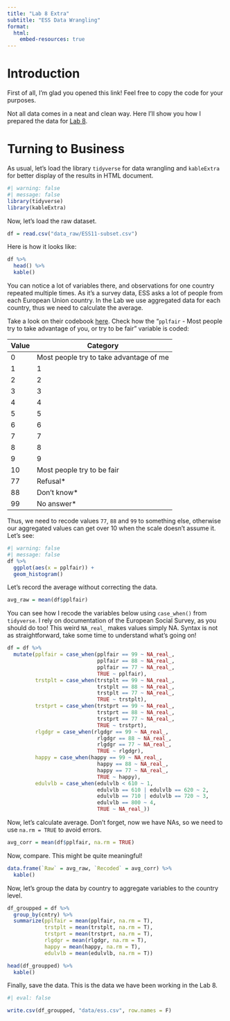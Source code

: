 ```yaml
---
title: "Lab 8 Extra"
subtitle: "ESS Data Wrangling"
format: 
  html:
    embed-resources: true
---
```


# Introduction

First of all, I'm glad you opened this link! Feel free to copy the code for your purposes.

Not all data comes in a neat and clean way. Here I'll show you how I prepared the data for [Lab 8](https://artur-baranov.github.io/nu-ps405-ds/ps405-d_8.html).

# Turning to Business

As usual, let's load the library `tidyverse` for data wrangling and `kableExtra` for better display of the results in HTML document. 

```r
#| warning: false
#| message: false
library(tidyverse)
library(kableExtra)
```

Now, let's load the raw dataset. 

```r
df = read.csv("data_raw/ESS11-subset.csv")
```

Here is how it looks like:

```r
df %>%
  head() %>%
  kable()
```

You can notice a lot of variables there, and observations for one country repeated multiple times. As it's a survey data, ESS asks a lot of people from each European Union country. In the Lab we use aggregated data for each country, thus we need to calculate the average.

Take a look on their codebook [here](https://ess.sikt.no/en/). Check how the "`pplfair` - Most people try to take advantage of you, or try to be fair" variable is coded:

| Value | Category                                |
|-------|-----------------------------------------|
| 0     | Most people try to take advantage of me |
| 1     | 1                                       |
| 2     | 2                                       |
| 3     | 3                                       |
| 4     | 4                                       |
| 5     | 5                                       |
| 6     | 6                                       |
| 7     | 7                                       |
| 8     | 8                                       |
| 9     | 9                                       |
| 10    | Most people try to be fair              |
| 77    | Refusal*                                |
| 88    | Don't know*                             |
| 99    | No answer*                              |

Thus, we need to recode values `77`, `88` and `99` to something else, otherwise our aggregated values can get over 10 when the scale doesn't assume it. Let's see:

```r
#| warning: false
#| message: false
df %>%
  ggplot(aes(x = pplfair)) +
  geom_histogram() 
```

Let's record the average without correcting the data.

```r
avg_raw = mean(df$pplfair)
```
You can see how I recode the variables below using `case_when()` from `tidyverse`. I rely on documentation of the European Social Survey, as you should do too! This weird `NA_real_` makes values simply NA. Syntax is not as straightforward, take some time to understand what's going on!

```r
df = df %>%
  mutate(pplfair = case_when(pplfair == 99 ~ NA_real_,
                             pplfair == 88 ~ NA_real_,
                             pplfair == 77 ~ NA_real_,
                             TRUE ~ pplfair),
         trstplt = case_when(trstplt == 99 ~ NA_real_,
                             trstplt == 88 ~ NA_real_,
                             trstplt == 77 ~ NA_real_,
                             TRUE ~ trstplt),
         trstprt = case_when(trstprt == 99 ~ NA_real_,
                             trstprt == 88 ~ NA_real_,
                             trstprt == 77 ~ NA_real_,
                             TRUE ~ trstprt),
         rlgdgr = case_when(rlgdgr == 99 ~ NA_real_,
                             rlgdgr == 88 ~ NA_real_,
                             rlgdgr == 77 ~ NA_real_,
                             TRUE ~ rlgdgr),
         happy = case_when(happy == 99 ~ NA_real_,
                             happy == 88 ~ NA_real_,
                             happy == 77 ~ NA_real_,
                             TRUE ~ happy),
         edulvlb = case_when(edulvlb < 610 ~ 1,
                             edulvlb == 610 | edulvlb == 620 ~ 2,
                             edulvlb == 710 | edulvlb == 720 ~ 3,
                             edulvlb == 800 ~ 4,
                             TRUE ~ NA_real_))


```

Now, let's calculate average. Don't forget, now we have NAs, so we need to use `na.rm = TRUE` to avoid errors.

```r
avg_corr = mean(df$pplfair, na.rm = TRUE)
```
Now, compare. This might be quite meaningful!

```r
data.frame(`Raw` = avg_raw, `Recoded` = avg_corr) %>%
  kable()
```

Now, let's group the data by country to aggregate variables to the country level.

```r
df_groupped = df %>%
  group_by(cntry) %>%
  summarize(pplfair = mean(pplfair, na.rm = T),
            trstplt = mean(trstplt, na.rm = T),
            trstprt = mean(trstprt, na.rm = T),
            rlgdgr = mean(rlgdgr, na.rm = T),
            happy = mean(happy, na.rm = T),
            edulvlb = mean(edulvlb, na.rm = T))

head(df_groupped) %>%
  kable()
```

Finally, save the data. This is the data we have been working in the Lab 8.

```r
#| eval: false

write.csv(df_groupped, "data/ess.csv", row.names = F)
```











